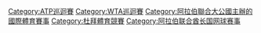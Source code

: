 {{Commonscat|Dubai Tennis Championships}}
{{Main}}

[[Category:ATP巡迴賽|Category:ATP巡迴賽]]
[[Category:WTA巡迴賽|Category:WTA巡迴賽]]
[[Category:阿拉伯聯合大公國主辦的國際體育賽事|Category:阿拉伯聯合大公國主辦的國際體育賽事]]
[[Category:杜拜體育競賽|Category:杜拜體育競賽]]
[[Category:阿拉伯联合酋长国网球赛事|Category:阿拉伯联合酋长国网球赛事]]